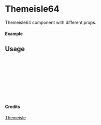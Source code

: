 
<Meta of={Themeisle64} title="Themeisle/Themeisle64" />

# Themeisle64

Themeisle64 component with different props.

#### Example

<Canvas of={Themeisle64.Primary} />

## Usage

```ts
import { Themeisle64 } from "yadl-ui";

const Example = () => {
  return (
      <Themeisle64 />
  );
};

export default Example;
```

#### Credits
[Themeisle](https://themeisle.com/illustrations/)
